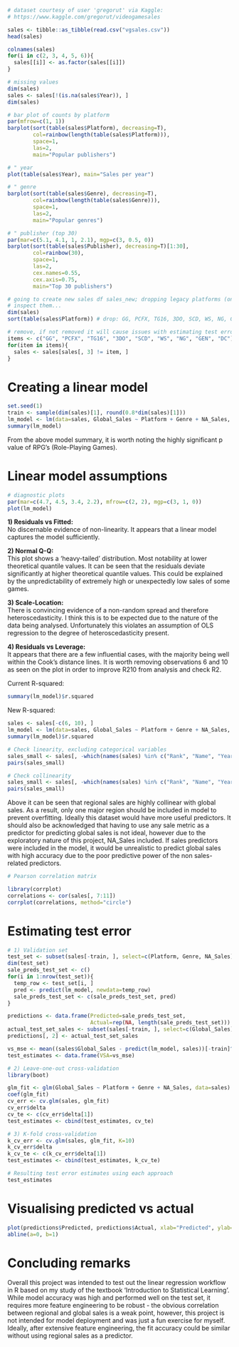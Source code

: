 ```{r}
# dataset courtesy of user 'gregorut' via Kaggle:
# https://www.kaggle.com/gregorut/videogamesales

sales <- tibble::as_tibble(read.csv("vgsales.csv"))
head(sales)
```


```{r}
colnames(sales)
for(i in c(2, 3, 4, 5, 6)){
  sales[[i]] <- as.factor(sales[[i]])
}

# missing values
dim(sales)
sales <- sales[!(is.na(sales$Year)), ]
dim(sales)
```


```{r}
# bar plot of counts by platform
par(mfrow=c(1, 1))
barplot(sort(table(sales$Platform), decreasing=T),
        col=rainbow(length(table(sales$Platform))),
        space=1,
        las=2,
        main="Popular publishers")

# " year
plot(table(sales$Year), main="Sales per year")

# " genre
barplot(sort(table(sales$Genre), decreasing=T),
        col=rainbow(length(table(sales$Genre))),
        space=1,
        las=2,
        main="Popular genres")

# " publisher (top 30)
par(mar=c(5.1, 4.1, 1, 2.1), mgp=c(3, 0.5, 0))
barplot(sort(table(sales$Publisher), decreasing=T)[1:30],
        col=rainbow(30),
        space=1,
        las=2,
        cex.names=0.55,
        cex.axis=0.75,
        main="Top 30 publishers")
```

```{r warning=FALSE}
# going to create new sales df sales_new; dropping legacy platforms (only a few obs)
# inspect them...
dim(sales)
sort(table(sales$Platform)) # drop: GG, PCFX, TG16, 3DO, SCD, WS, NG, GEN, DC

# remove, if not removed it will cause issues with estimating test error since the random selection of training indices may result in a model fit which omits Platforms which,s for example, only occur once 
items <- c("GG", "PCFX", "TG16", "3DO", "SCD", "WS", "NG", "GEN", "DC")
for(item in items){
  sales <- sales[sales[, 3] != item, ]
}
```

# Creating a linear model

```{r}
set.seed(1)
train <- sample(dim(sales)[1], round(0.8*dim(sales)[1]))
lm_model <- lm(data=sales, Global_Sales ~ Platform + Genre + NA_Sales, subset=train)
summary(lm_model)
```

From the above model summary, it is worth noting the highly significant p value of RPG's (Role-Playing Games).

# Linear model assumptions

```{r}
# diagnostic plots
par(mar=c(4.7, 4.5, 3.4, 2.2), mfrow=c(2, 2), mgp=c(3, 1, 0)) 
plot(lm_model)
```

**1) Residuals vs Fitted:**  
No discernable evidence of non-linearity. It appears that a linear model captures the model sufficiently.

**2) Normal Q-Q:**  
This plot shows a 'heavy-tailed' distribution. Most notability at lower theoretical quantile values. It can be seen that the residuals deviate significantly at higher theoretical quantile values. This could be explained by the unpredictability of extremely high or unexpectedly low sales of some games.

**3) Scale-Location:**  
There is convincing evidence of a non-random spread and therefore heteroscedasticity. I think this is to be expected due to the nature of the data being analysed. Unfortunately this violates an assumption of OLS regression to the degree of heteroscedasticity present. 

**4) Residuals vs Leverage:**  
It appears that there are a few influential cases, with the majority being well within the Cook's distance lines. It is worth removing observations 6 and 10 as seen on the plot in order to improve R210 from analysis and check R2.  

Current R-squared:
```{r}
summary(lm_model)$r.squared
```

New R-squared:
```{r}
sales <- sales[-c(6, 10), ]
lm_model <- lm(data=sales, Global_Sales ~ Platform + Genre + NA_Sales, subset=train)
summary(lm_model)$r.squared
```


```{r}
# Check linearity, excluding categorical variables
sales_small <- sales[, -which(names(sales) %in% c("Rank", "Name", "Year", "Platform", "Genre", "Publisher"))]
pairs(sales_small)
```


```{r}
# Check collinearity
sales_small <- sales[, -which(names(sales) %in% c("Rank", "Name", "Year", "Platform", "Genre", "Publisher", "Global_Sales"))]
pairs(sales_small)
```

Above it can be seen that regional sales are highly collinear with global sales. As a result, only one major region should be included in model to prevent overfitting. Ideally this dataset would have more useful predictors. It should also be acknowledged that having to use any sale metric as a predictor for predicting global sales is not ideal, however due to the exploratory nature of this project, NA_Sales included. If sales predictors were included in the model, it would be unrealistic to predict global sales with high accuracy due to the poor predictive power of the non sales-related predictors. 

```{r}
# Pearson correlation matrix

library(corrplot)
correlations <- cor(sales[, 7:11])
corrplot(correlations, method="circle")
```

# Estimating test error

```{r warning=FALSE}
# 1) Validation set
test_set <- subset(sales[-train, ], select=c(Platform, Genre, NA_Sales))
dim(test_set)
sale_preds_test_set <- c()
for(i in 1:nrow(test_set)){
  temp_row <- test_set[i, ]
  pred <- predict(lm_model, newdata=temp_row)
  sale_preds_test_set <- c(sale_preds_test_set, pred)
}

predictions <- data.frame(Predicted=sale_preds_test_set, 
                          Actual=rep(NA, length(sale_preds_test_set)))
actual_test_set_sales <- subset(sales[-train, ], select=c(Global_Sales))
predictions[, 2] <- actual_test_set_sales

vs_mse <- mean((sales$Global_Sales - predict(lm_model, sales))[-train]^2)
test_estimates <- data.frame(VSA=vs_mse)
```


```{r}
# 2) Leave-one-out cross-validation
library(boot)

glm_fit <- glm(Global_Sales ~ Platform + Genre + NA_Sales, data=sales)
coef(glm_fit)
cv_err <- cv.glm(sales, glm_fit)
cv_err$delta
cv_te <- c(cv_err$delta[1])
test_estimates <- cbind(test_estimates, cv_te)
```


```{r}
# 3) K-fold cross-validation
k_cv_err <- cv.glm(sales, glm_fit, K=10)
k_cv_err$delta
k_cv_te <- c(k_cv_err$delta[1])
test_estimates <- cbind(test_estimates, k_cv_te)

# Resulting test error estimates using each approach
test_estimates
```

# Visualising predicted vs actual

```{r}

plot(predictions$Predicted, predictions$Actual, xlab="Predicted", ylab="Actual")
abline(a=0, b=1)
```

# Concluding remarks
Overall this project was intended to test out the linear regression workflow in R based on my study of the textbook 'Introduction to Statistical Learning'. While model accuracy was high and performed well on the test set, it requires more feature engineering to be robust - the obvious correlation between regional and global sales is a weak point, however, this project is not intended for model deployment and was just a fun exercise for myself. Ideally, after extensive feature engineering, the fit accuracy could be similar without using regional sales as a predictor.  
